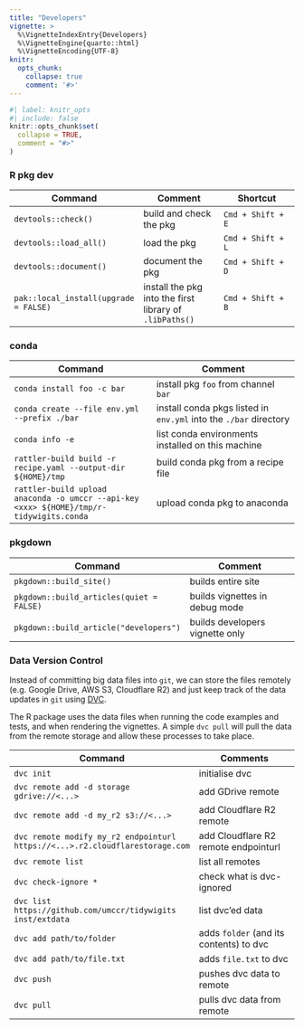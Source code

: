 ```yaml
---
title: "Developers"
vignette: >
  %\VignetteIndexEntry{Developers}
  %\VignetteEngine{quarto::html}
  %\VignetteEncoding{UTF-8}
knitr:
  opts_chunk:
    collapse: true
    comment: '#>'
---
```


```r
#| label: knitr_opts
#| include: false
knitr::opts_chunk$set(
  collapse = TRUE,
  comment = "#>"
)
```

### R pkg dev

| Command                               | Comment                                                 | Shortcut          |
| ---------                             | ---------                                               | ---------         |
| `devtools::check()`                   | build and check the pkg                                 | `Cmd + Shift + E` |
| `devtools::load_all()`                | load the pkg                                            | `Cmd + Shift + L` |
| `devtools::document()`                | document the pkg                                        | `Cmd + Shift + D` |
| `pak::local_install(upgrade = FALSE)` | install the pkg into the first library of `.libPaths()` | `Cmd + Shift + B` |

### conda

| Command                                                                                 | Comment                                                           |
| ---------                                                                               | ---------                                                         |
| `conda install foo -c bar`                                                              | install pkg `foo` from channel `bar`                              |
| `conda create --file env.yml --prefix ./bar`                                            | install conda pkgs listed in `env.yml` into the `./bar` directory |
| `conda info -e`                                                                         | list conda environments installed on this machine                 |
| `rattler-build build -r recipe.yaml --output-dir ${HOME}/tmp`                           | build conda pkg from a recipe file                                |
| `rattler-build upload anaconda -o umccr --api-key <xxx> ${HOME}/tmp/r-tidywigits.conda` | upload conda pkg to anaconda                                      |

### pkgdown

| Command                                  | Comment                         |
| ---------                                | ---------                       |
| `pkgdown::build_site()`                  | builds entire site              |
| `pkgdown::build_articles(quiet = FALSE)` | builds vignettes in debug mode  |
| `pkgdown::build_article("developers")`   | builds developers vignette only |

### Data Version Control

Instead of committing big data files into `git`, we can store the files
remotely (e.g. Google Drive, AWS S3, Cloudflare R2) and just keep track of the data
updates in `git` using [DVC](https://dvc.org/).

The R package uses the data files when running the code examples and tests, and
when rendering the vignettes. A simple `dvc pull` will pull the data from the
remote storage and allow these processes to take place.

| Command                                                                      | Comments                                |
| ---------                                                                    | ----------                              |
| `dvc init`                                                                   | initialise dvc                          |
| `dvc remote add -d storage gdrive://<...>`                                   | add GDrive remote                       |
| `dvc remote add -d my_r2 s3://<...>`                                         | add Cloudflare R2 remote                |
| `dvc remote modify my_r2 endpointurl https://<...>.r2.cloudflarestorage.com` | add Cloudflare R2 remote endpointurl    |
| `dvc remote list`                                                            | list all remotes                        |
| `dvc check-ignore *`                                                         | check what is dvc-ignored               |
| `dvc list https://github.com/umccr/tidywigits inst/extdata`                  | list dvc'ed data                        |
| `dvc add path/to/folder`                                                     | adds `folder` (and its contents) to dvc |
| `dvc add path/to/file.txt`                                                   | adds `file.txt` to dvc                  |
| `dvc push`                                                                   | pushes dvc data to remote               |
| `dvc pull`                                                                   | pulls dvc data from remote              |
